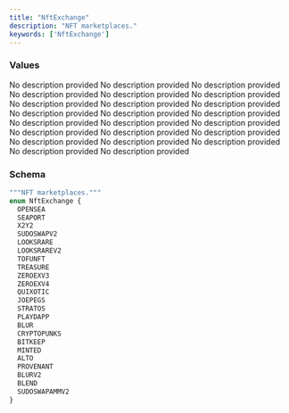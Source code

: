 ```yaml
---
title: "NftExchange"
description: "NFT marketplaces."
keywords: ['NftExchange']
---
```


### Values

<ResponseField name="OPENSEA" type="enum">
  No description provided
</ResponseField>

<ResponseField name="SEAPORT" type="enum">
  No description provided
</ResponseField>

<ResponseField name="X2Y2" type="enum">
  No description provided
</ResponseField>

<ResponseField name="SUDOSWAPV2" type="enum">
  No description provided
</ResponseField>

<ResponseField name="LOOKSRARE" type="enum">
  No description provided
</ResponseField>

<ResponseField name="LOOKSRAREV2" type="enum">
  No description provided
</ResponseField>

<ResponseField name="TOFUNFT" type="enum">
  No description provided
</ResponseField>

<ResponseField name="TREASURE" type="enum">
  No description provided
</ResponseField>

<ResponseField name="ZEROEXV3" type="enum">
  No description provided
</ResponseField>

<ResponseField name="ZEROEXV4" type="enum">
  No description provided
</ResponseField>

<ResponseField name="QUIXOTIC" type="enum">
  No description provided
</ResponseField>

<ResponseField name="JOEPEGS" type="enum">
  No description provided
</ResponseField>

<ResponseField name="STRATOS" type="enum">
  No description provided
</ResponseField>

<ResponseField name="PLAYDAPP" type="enum">
  No description provided
</ResponseField>

<ResponseField name="BLUR" type="enum">
  No description provided
</ResponseField>

<ResponseField name="CRYPTOPUNKS" type="enum">
  No description provided
</ResponseField>

<ResponseField name="BITKEEP" type="enum">
  No description provided
</ResponseField>

<ResponseField name="MINTED" type="enum">
  No description provided
</ResponseField>

<ResponseField name="ALTO" type="enum">
  No description provided
</ResponseField>

<ResponseField name="PROVENANT" type="enum">
  No description provided
</ResponseField>

<ResponseField name="BLURV2" type="enum">
  No description provided
</ResponseField>

<ResponseField name="BLEND" type="enum">
  No description provided
</ResponseField>

<ResponseField name="SUDOSWAPAMMV2" type="enum">
  No description provided
</ResponseField>

### Schema


```graphql 
"""NFT marketplaces."""
enum NftExchange {
  OPENSEA
  SEAPORT
  X2Y2
  SUDOSWAPV2
  LOOKSRARE
  LOOKSRAREV2
  TOFUNFT
  TREASURE
  ZEROEXV3
  ZEROEXV4
  QUIXOTIC
  JOEPEGS
  STRATOS
  PLAYDAPP
  BLUR
  CRYPTOPUNKS
  BITKEEP
  MINTED
  ALTO
  PROVENANT
  BLURV2
  BLEND
  SUDOSWAPAMMV2
}
```
